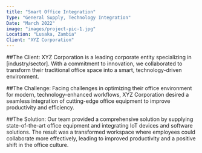 ```yaml
---
title: "Smart Office Integration"
Type: "General Supply, Technology Integration"
Date: "March 2022"
image: "images/project-pic-1.jpg"
Location: "Lusaka, Zambia"
Client: "XYZ Corporation"
---
```

##The Client:
XYZ Corporation is a leading corporate entity specializing in [industry/sector]. 
With a commitment to innovation, we collaborated to transform their traditional office space into a smart, technology-driven environment.

##The Challenge:
Facing challenges in optimizing their office environment for modern, technology-enhanced workflows, XYZ Corporation desired a seamless integration of cutting-edge office equipment to improve productivity and efficiency.

##The Solution:
Our team provided a comprehensive solution by supplying state-of-the-art office equipment and integrating IoT devices and software solutions. The result was a transformed workspace where employees could collaborate more effectively, leading to improved productivity and a positive shift in the office culture.